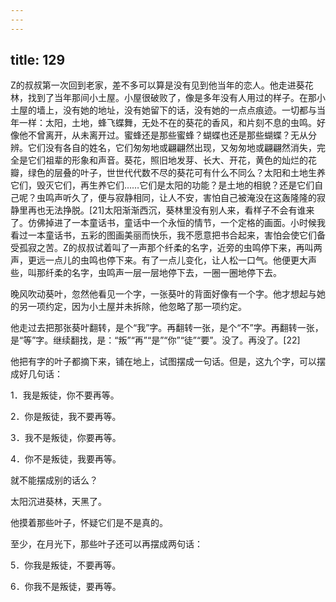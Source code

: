 ```yaml
---
---
---
```

title: 129
---



Z的叔叔第一次回到老家，差不多可以算是没有见到他当年的恋人。他走进葵花林，找到了当年那间小土屋。小屋很破败了，像是多年没有人用过的样子。在那小土屋的墙上，没有她的地址，没有她留下的话，没有她的一点点痕迹。一切都与当年一样：太阳，土地，蜂飞蝶舞，无处不在的葵花的香风，和片刻不息的虫鸣。好像他不曾离开，从未离开过。蜜蜂还是那些蜜蜂？蝴蝶也还是那些蝴蝶？无从分辨。它们没有各自的姓名，它们匆匆地或翩翩然出现，又匆匆地或翩翩然消失，完全是它们祖辈的形象和声音。葵花，照旧地发芽、长大、开花，黄色的灿烂的花瓣，绿色的层叠的叶子，世世代代数不尽的葵花可有什么不同么？太阳和土地生养它们，毁灭它们，再生养它们……它们是太阳的功能？是土地的相貌？还是它们自己呢？虫鸣声听久了，便与寂静相同，让人不安，害怕自己被淹没在这轰隆隆的寂静里再也无法挣脱。[21]太阳渐渐西沉，葵林里没有别人来，看样子不会有谁来了。仿佛掉进了一本童话书，童话中一个永恒的情节，一个定格的画面。小时候我看过一本童话书，五彩的图画美丽而快乐，我不愿意把书合起来，害怕会使它们备受孤寂之苦。Z的叔叔试着叫了一声那个纤柔的名字，近旁的虫鸣停下来，再叫两声，更远一点儿的虫鸣也停下来。有了一点儿变化，让人松一口气。他便更大声些，叫那纤柔的名字，虫鸣声一层一层地停下去，一圈一圈地停下去。

晚风吹动葵叶，忽然他看见一个字，一张葵叶的背面好像有一个字。他才想起与她的另一项约定，因为小土屋并未拆除，他忽略了那一项约定。

他走过去把那张葵叶翻转，是个“我”字。再翻转一张，是个“不”字。再翻转一张，是“等”字。继续翻找，是：“叛”“再”“是”“你”“徒”“要”。没了。再没了。[22]

他把有字的叶子都摘下来，铺在地上，试图摆成一句话。但是，这九个字，可以摆成好几句话：

1．我是叛徒，你不要再等。

2．你是叛徒，我不要再等。

3．我不是叛徒，你要再等。

4．你不是叛徒，我要再等。

就不能摆成别的话么？

太阳沉进葵林，天黑了。

他摸着那些叶子，怀疑它们是不是真的。

至少，在月光下，那些叶子还可以再摆成两句话：

5．你我是叛徒，不要再等。

6．你我不是叛徒，要再等。